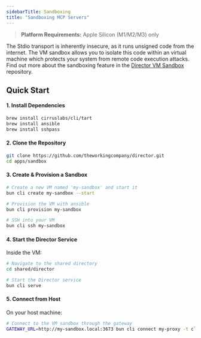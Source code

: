 ```yaml
---
sidebarTitle: Sandboxing
title: "Sandboxing MCP Servers"
---
```


> **Platform Requirements:** Apple Silicon (M1/M2/M3) only

The Stdio transport is inherently insecure, as it runs unsigned code from the internet. The VM sandbox allows you to isolate this code within an virtual machine which protects your system from remote code execution attacks. Find out more about the sandboxing feature in the [Director VM Sandbox](https://github.com/theworkingcompany/director/tree/main/apps/sandbox) repository.


## Quick Start

#### 1. Install Dependencies

```bash
brew install cirruslabs/cli/tart
brew install ansible
brew install sshpass
```

#### 2. Clone the Repository

```bash
git clone https://github.com/theworkingcompany/director.git
cd apps/sandbox
```

#### 3. Create & Provision a Sandbox

```bash
# Create a new VM named 'my-sandbox' and start it
bun cli create my-sandbox --start

# Provision the VM with ansible
bun cli provision my-sandbox

# SSH into your VM
bun cli ssh my-sandbox

```


#### 4. Start the Director Service

Inside the VM:

```bash
# Navigate to the shared directory
cd shared/director

# Start the Director service
bun cli serve
```

#### 5. Connect from Host

On your host machine:

```bash
# Connect to the VM sandbox through the gateway
GATEWAY_URL=http://my-sandbox.local:3673 bun cli connect my-proxy -t claude
```
